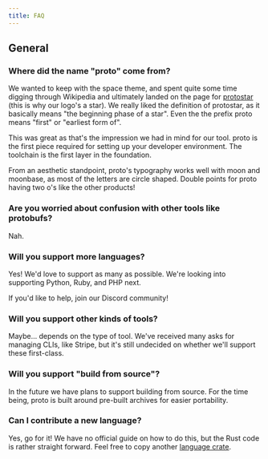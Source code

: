 ```yaml
---
title: FAQ
---
```


## General

### Where did the name "proto" come from?

We wanted to keep with the space theme, and spent quite some time digging through Wikipedia and
ultimately landed on the page for [protostar](https://en.wikipedia.org/wiki/Protostar) (this is why
our logo's a star). We really liked the definition of protostar, as it basically means "the
beginning phase of a star". Even the the prefix proto means "first" or "earliest form of".

This was great as that's the impression we had in mind for our tool. proto is the first piece
required for setting up your developer environment. The toolchain is the first layer in the
foundation.

From an aesthetic standpoint, proto's typography works well with moon and moonbase, as most of the
letters are circle shaped. Double points for proto having two o's like the other products!

### Are you worried about confusion with other tools like protobufs?

Nah.

### Will you support more languages?

Yes! We'd love to support as many as possible. We're looking into supporting Python, Ruby, and PHP
next.

If you'd like to help, join our Discord community!

### Will you support other kinds of tools?

Maybe... depends on the type of tool. We've received many asks for managing CLIs, like Stripe, but
it's still undecided on whether we'll support these first-class.

### Will you support "build from source"?

In the future we have plans to support building from source. For the time being, proto is built
around pre-built archives for easier portability.

### Can I contribute a new language?

Yes, go for it! We have no official guide on how to do this, but the Rust code is rather straight
forward. Feel free to copy another
[language crate](https://github.com/moonrepo/proto/tree/master/crates).
